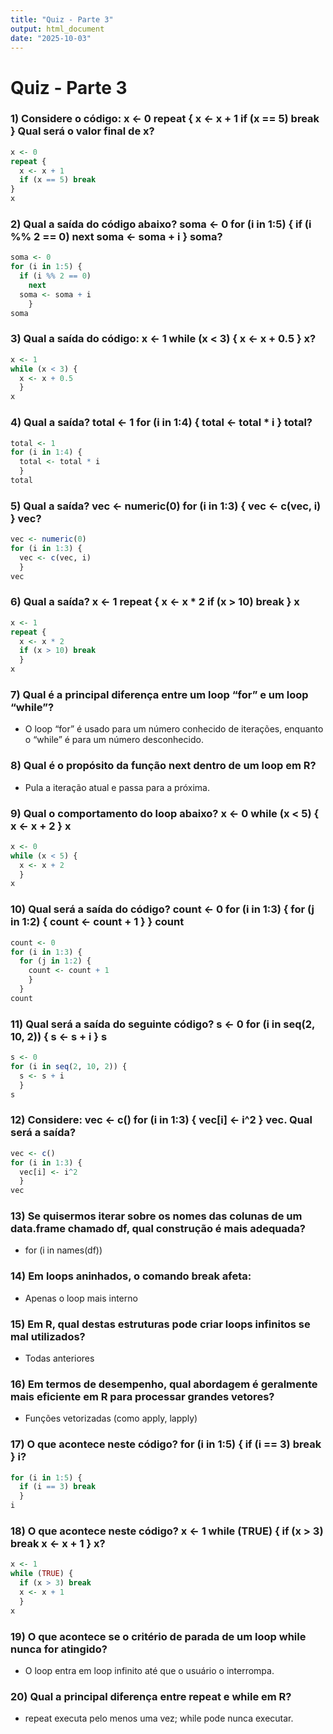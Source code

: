 ```yaml
---
title: "Quiz - Parte 3"
output: html_document
date: "2025-10-03"
---
```


# Quiz - Parte 3

### 1) Considere o código: x <- 0 repeat { x <- x + 1 if (x == 5) break } Qual será o valor final de x?

```r
x <- 0 
repeat { 
  x <- x + 1 
  if (x == 5) break 
}
x
```

### 2) Qual a saída do código abaixo? soma <- 0 for (i in 1:5) { if (i %% 2 == 0) next soma <- soma + i } soma?

```r
soma <- 0 
for (i in 1:5) { 
  if (i %% 2 == 0) 
    next 
  soma <- soma + i 
    } 
soma
```

### 3) Qual a saída do código: x <- 1 while (x < 3) { x <- x + 0.5 } x?

```r
x <- 1 
while (x < 3) { 
  x <- x + 0.5 
  } 
x
```

### 4) Qual a saída? total <- 1 for (i in 1:4) { total <- total * i } total?

```r
total <- 1 
for (i in 1:4) { 
  total <- total * i 
  } 
total
```

### 5) Qual a saída? vec <- numeric(0) for (i in 1:3) { vec <- c(vec, i) } vec?

```r
vec <- numeric(0) 
for (i in 1:3) { 
  vec <- c(vec, i) 
  } 
vec
```

### 6) Qual a saída? x <- 1 repeat { x <- x * 2 if (x > 10) break } x

```r
x <- 1 
repeat { 
  x <- x * 2 
  if (x > 10) break 
  } 
x
```

### 7) Qual é a principal diferença entre um loop “for” e um loop “while”?

- O loop “for” é usado para um número conhecido de iterações, enquanto o “while” é para um número desconhecido.

### 8) Qual é o propósito da função next dentro de um loop em R?

- 
Pula a iteração atual e passa para a próxima.

### 9) Qual o comportamento do loop abaixo? x <- 0 while (x < 5) { x <- x + 2 } x

```r
x <- 0 
while (x < 5) { 
  x <- x + 2 
  } 
x
```

### 10) Qual será a saída do código? count <- 0 for (i in 1:3) { for (j in 1:2) { count <- count + 1 } } count

```r
count <- 0 
for (i in 1:3) { 
  for (j in 1:2) { 
    count <- count + 1 
    } 
  } 
count
```

### 11) Qual será a saída do seguinte código? s <- 0 for (i in seq(2, 10, 2)) { s <- s + i } s

```r
s <- 0 
for (i in seq(2, 10, 2)) { 
  s <- s + i 
  } 
s
```

### 12) Considere: vec <- c() for (i in 1:3) { vec[i] <- i^2 } vec. Qual será a saída?

```r
vec <- c() 
for (i in 1:3) { 
  vec[i] <- i^2 
  } 
vec
```

### 13) Se quisermos iterar sobre os nomes das colunas de um data.frame chamado df, qual construção é mais adequada?

- for (i in names(df))

### 14) Em loops aninhados, o comando break afeta:

- Apenas o loop mais interno

### 15) Em R, qual destas estruturas pode criar loops infinitos se mal utilizados?

- Todas anteriores

### 16) Em termos de desempenho, qual abordagem é geralmente mais eficiente em R para processar grandes vetores?

- Funções vetorizadas (como apply, lapply)

### 17) O que acontece neste código? for (i in 1:5) { if (i == 3) break } i?

```r
for (i in 1:5) { 
  if (i == 3) break 
  } 
i
```

### 18) O que acontece neste código? x <- 1 while (TRUE) { if (x > 3) break x <- x + 1 } x?

```r
x <- 1 
while (TRUE) { 
  if (x > 3) break 
  x <- x + 1 
  } 
x
```

### 19) O que acontece se o critério de parada de um loop while nunca for atingido?

- O loop entra em loop infinito até que o usuário o interrompa.

### 20) Qual a principal diferença entre repeat e while em R?

- repeat executa pelo menos uma vez; while pode nunca executar.

